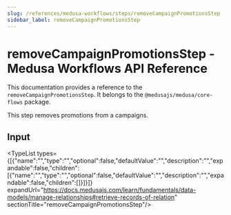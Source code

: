 ```yaml
---
slug: /references/medusa-workflows/steps/removeCampaignPromotionsStep
sidebar_label: removeCampaignPromotionsStep
---
```



# removeCampaignPromotionsStep - Medusa Workflows API Reference

This documentation provides a reference to the `removeCampaignPromotionsStep`. It belongs to the `@medusajs/medusa/core-flows` package.

This step removes promotions from a campaigns.

## Input

<TypeList types={[{"name":"","type":"","optional":false,"defaultValue":"","description":"","expandable":false,"children":[{"name":"","type":"","optional":false,"defaultValue":"","description":"","expandable":false,"children":[]}]}]} expandUrl="https://docs.medusajs.com/learn/fundamentals/data-models/manage-relationships#retrieve-records-of-relation" sectionTitle="removeCampaignPromotionsStep"/>

